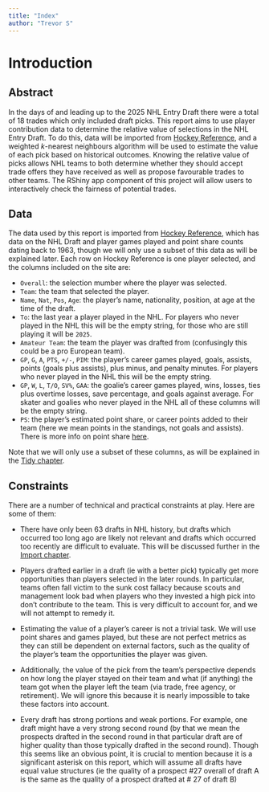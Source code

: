```yaml
---
title: "Index"
author: "Trevor S"
---
```


# Introduction

## Abstract

In the days of and leading up to the 2025 NHL Entry Draft there were a total of 18 trades which only included draft picks. This report aims to use player contribution data to determine the relative value of selections in the NHL Entry Draft. To do this, data will be imported from [Hockey Reference](https://www.hockey-reference.com/draft/), and a weighted $k$-nearest neighbours algorithm will be used to estimate the value of each pick based on historical outcomes. Knowing the relative value of picks allows NHL teams to both determine whether they should accept trade offers they have received as well as propose favourable trades to other teams. The RShiny app component of this project will allow users to interactively check the fairness of potential trades.

## Data

The data used by this report is imported from [Hockey Reference](https://www.hockey-reference.com/draft/), which has data on the NHL Draft and player games played and point share counts dating back to 1963, though we will only use a subset of this data as will be explained later. Each row on Hockey Reference is one player selected, and the columns included on the site are:

-   `Overall`: the selection mumber where the player was selected.
-   `Team`: the team that selected the player.
-   `Name`, `Nat`, `Pos`, `Age`: the player's name, nationality, position, at age at the time of the draft.
-   `To`: the last year a player played in the NHL. For players who never played in the NHL this will be the empty string, for those who are still playing it will be `2025`.
-   `Amateur Team`: the team the player was drafted from (confusingly this could be a pro European team).
-   `GP`, `G`, `A`, `PTS`, `+/-`, `PIM`: the player's career games played, goals, assists, points (goals plus assists), plus minus, and penalty minutes. For players who never played in the NHL this will be the empty string.
-   `GP`, `W`, `L`, `T/O`, `SV%`, `GAA`: the goalie's career games played, wins, losses, ties plus overtime losses, save percentage, and goals against average. For skater and goalies who never played in the NHL all of these columns will be the empty string.
-   `PS`: the player's estimated point share, or career points added to their team (here we mean points in the standings, not goals and assists). There is more info on point share [here](https://www.hockey-reference.com/about/point_shares.html).

Note that we will only use a subset of these columns, as will be explained in the [Tidy chapter](https://trevsteu.github.io/Stat468_Final/tidy.html).

## Constraints

There are a number of technical and practical constraints at play. Here are some of them:

-   There have only been 63 drafts in NHL history, but drafts which occurred too long ago are likely not relevant and drafts which occurred too recently are difficult to evaluate. This will be discussed further in the [Import chapter](https://trevsteu.github.io/Stat468_Final/import.html).

-   Players drafted earlier in a draft (ie with a better pick) typically get more opportunities than players selected in the later rounds. In particular, teams often fall victim to the sunk cost fallacy because scouts and management look bad when players who they invested a high pick into don't contribute to the team. This is very difficult to account for, and we will not attempt to remedy it.

-   Estimating the value of a player's career is not a trivial task. We will use point shares and games played, but these are not perfect metrics as they can still be dependent on external factors, such as the quality of the player's team the opportunities the player was given.

-   Additionally, the value of the pick from the team's perspective depends on how long the player stayed on their team and what (if anything) the team got when the player left the team (via trade, free agency, or retirement). We will ignore this because it is nearly impossible to take these factors into account.

-   Every draft has strong portions and weak portions. For example, one draft might have a very strong second round (by that we mean the prospects drafted in the second round in that particular draft are of higher quality than those typically drafted in the second round). Though this seems like an obvious point, it is crucial to mention because it is a significant asterisk on this report, which will assume all drafts have equal value structures (ie the quality of a prospect #27 overall of draft A is the same as the quality of a prospect drafted at \# 27 of draft B)

